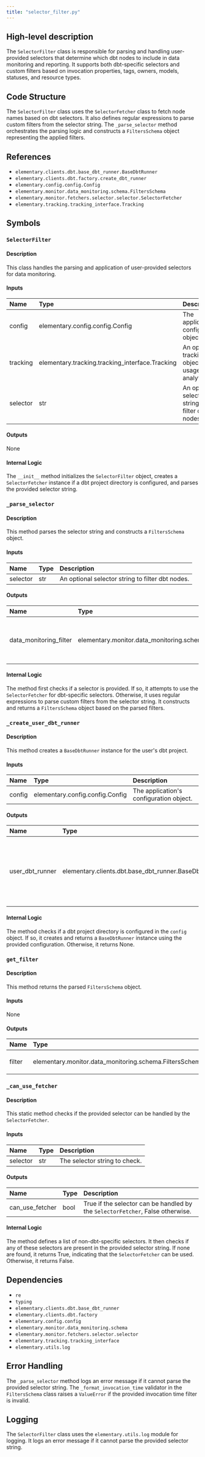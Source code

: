 ```yaml
---
title: "selector_filter.py"
---
```


## High-level description
The `SelectorFilter` class is responsible for parsing and handling user-provided selectors that determine which dbt nodes to include in data monitoring and reporting. It supports both dbt-specific selectors and custom filters based on invocation properties, tags, owners, models, statuses, and resource types.

## Code Structure
The `SelectorFilter` class uses the `SelectorFetcher` class to fetch node names based on dbt selectors. It also defines regular expressions to parse custom filters from the selector string. The `_parse_selector` method orchestrates the parsing logic and constructs a `FiltersSchema` object representing the applied filters.

## References
- `elementary.clients.dbt.base_dbt_runner.BaseDbtRunner`
- `elementary.clients.dbt.factory.create_dbt_runner`
- `elementary.config.config.Config`
- `elementary.monitor.data_monitoring.schema.FiltersSchema`
- `elementary.monitor.fetchers.selector.selector.SelectorFetcher`
- `elementary.tracking.tracking_interface.Tracking`

## Symbols

### `SelectorFilter`
#### Description
This class handles the parsing and application of user-provided selectors for data monitoring.

#### Inputs
| Name | Type | Description |
|:-----|:-----|:------------|
| config | elementary.config.config.Config | The application's configuration object. |
| tracking | elementary.tracking.tracking_interface.Tracking | An optional tracking object for usage analytics. |
| selector | str | An optional selector string to filter dbt nodes. |

#### Outputs
None

#### Internal Logic
The `__init__` method initializes the `SelectorFilter` object, creates a `SelectorFetcher` instance if a dbt project directory is configured, and parses the provided selector string.

### `_parse_selector`
#### Description
This method parses the selector string and constructs a `FiltersSchema` object.

#### Inputs
| Name | Type | Description |
|:-----|:-----|:------------|
| selector | str | An optional selector string to filter dbt nodes. |

#### Outputs
| Name | Type | Description |
|:-----|:-----|:------------|
| data_monitoring_filter | elementary.monitor.data_monitoring.schema.FiltersSchema | A `FiltersSchema` object representing the applied filters. |

#### Internal Logic
The method first checks if a selector is provided. If so, it attempts to use the `SelectorFetcher` for dbt-specific selectors. Otherwise, it uses regular expressions to parse custom filters from the selector string. It constructs and returns a `FiltersSchema` object based on the parsed filters.

### `_create_user_dbt_runner`
#### Description
This method creates a `BaseDbtRunner` instance for the user's dbt project.

#### Inputs
| Name | Type | Description |
|:-----|:-----|:------------|
| config | elementary.config.config.Config | The application's configuration object. |

#### Outputs
| Name | Type | Description |
|:-----|:-----|:------------|
| user_dbt_runner | elementary.clients.dbt.base_dbt_runner.BaseDbtRunner | A `BaseDbtRunner` instance for the user's dbt project, or None if no project directory is configured. |

#### Internal Logic
The method checks if a dbt project directory is configured in the `config` object. If so, it creates and returns a `BaseDbtRunner` instance using the provided configuration. Otherwise, it returns None.

### `get_filter`
#### Description
This method returns the parsed `FiltersSchema` object.

#### Inputs
None

#### Outputs
| Name | Type | Description |
|:-----|:-----|:------------|
| filter | elementary.monitor.data_monitoring.schema.FiltersSchema | The parsed `FiltersSchema` object. |

### `_can_use_fetcher`
#### Description
This static method checks if the provided selector can be handled by the `SelectorFetcher`.

#### Inputs
| Name | Type | Description |
|:-----|:-----|:------------|
| selector | str | The selector string to check. |

#### Outputs
| Name | Type | Description |
|:-----|:-----|:------------|
| can_use_fetcher | bool | True if the selector can be handled by the `SelectorFetcher`, False otherwise. |

#### Internal Logic
The method defines a list of non-dbt-specific selectors. It then checks if any of these selectors are present in the provided selector string. If none are found, it returns True, indicating that the `SelectorFetcher` can be used. Otherwise, it returns False.

## Dependencies
- `re`
- `typing`
- `elementary.clients.dbt.base_dbt_runner`
- `elementary.clients.dbt.factory`
- `elementary.config.config`
- `elementary.monitor.data_monitoring.schema`
- `elementary.monitor.fetchers.selector.selector`
- `elementary.tracking.tracking_interface`
- `elementary.utils.log`

## Error Handling
The `_parse_selector` method logs an error message if it cannot parse the provided selector string. The `_format_invocation_time` validator in the `FiltersSchema` class raises a `ValueError` if the provided invocation time filter is invalid.

## Logging
The `SelectorFilter` class uses the `elementary.utils.log` module for logging. It logs an error message if it cannot parse the provided selector string.
